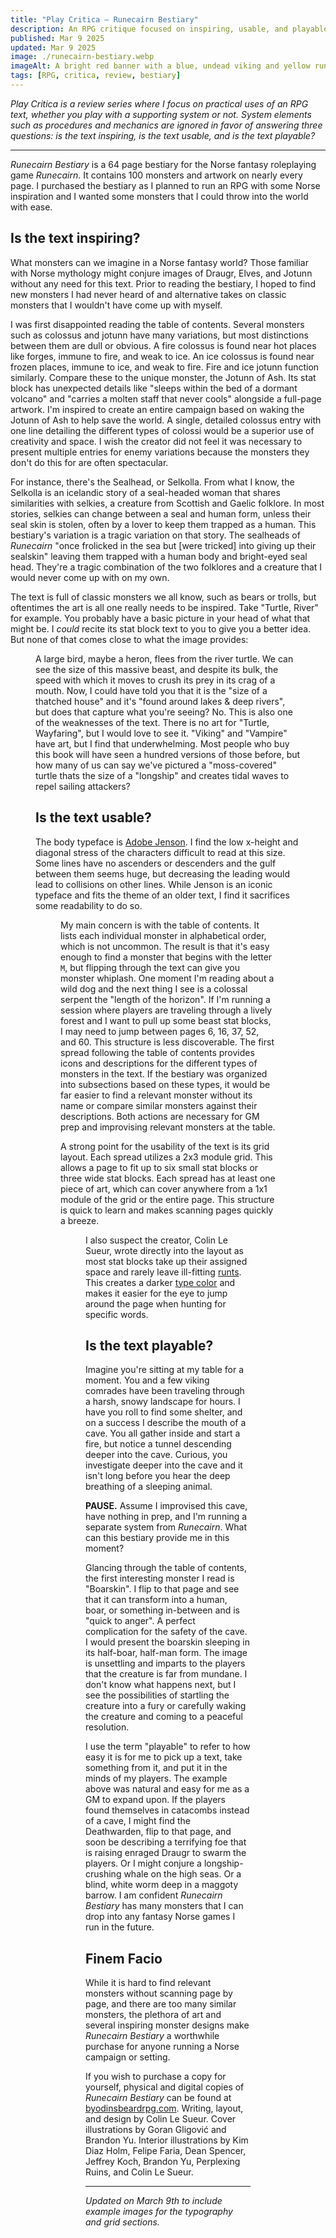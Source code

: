 ```yaml
---
title: "Play Critica — Runecairn Bestiary"
description: An RPG critique focused on inspiring, usable, and playable texts.
published: Mar 9 2025
updated: Mar 9 2025
image: ./runecairn-bestiary.webp
imageAlt: A bright red banner with a blue, undead viking and yellow runic text that says Runecairn Bestiary.
tags: [RPG, critica, review, bestiary]
---
```



_Play Critica is a review series where I focus on practical uses of an RPG text, whether you play with a supporting system or not. System elements such as procedures and mechanics are ignored in favor of answering three questions: is the text inspiring, is the text usable, and is the text playable?_

---

_Runecairn Bestiary_ is a 64 page bestiary for the Norse fantasy roleplaying game _Runecairn_. It contains 100 monsters and artwork on nearly every page. I purchased the bestiary as I planned to run an RPG with some Norse inspiration and I wanted some monsters that I could throw into the world with ease.

## Is the text inspiring?

What monsters can we imagine in a Norse fantasy world? Those familiar with Norse mythology might conjure images of Draugr, Elves, and Jotunn without any need for this text. Prior to reading the bestiary, I hoped to find new monsters I had never heard of and alternative takes on classic monsters that I wouldn't have come up with myself.

I was first disappointed reading the table of contents. Several monsters such as colossus and jotunn have many variations, but most distinctions between them are dull or obvious. A fire colossus is found near hot places like forges, immune to fire, and weak to ice. An ice colossus is found near frozen places, immune to ice, and weak to fire. Fire and ice jotunn function similarly. Compare these to the unique monster, the Jotunn of Ash. Its stat block has unexpected details like "sleeps within the bed of a dormant volcano" and "carries a molten staff that never cools" alongside a full-page artwork. I'm inspired to create an entire campaign based on waking the Jotunn of Ash to help save the world. A single, detailed colossus entry with one line detailing the different types of colossi would be a superior use of creativity and space. I wish the creator did not feel it was necessary to present multiple entries for enemy variations because the monsters they don't do this for are often spectacular.

For instance, there's the Sealhead, or Selkolla. From what I know, the Selkolla is an icelandic story of a seal-headed woman that shares similarities with selkies, a creature from Scottish and Gaelic folklore. In most stories, selkies can change between a seal and human form, unless their seal skin is stolen, often by a lover to keep them trapped as a human. This bestiary's variation is a tragic variation on that story. The sealheads of _Runecairn_ "once frolicked in the sea but [were tricked] into giving up their sealskin" leaving them trapped with a human body and bright-eyed seal head. They're a tragic combination of the two folklores and a creature that I would never come up with on my own.

The text is full of classic monsters we all know, such as bears or trolls, but oftentimes the art is all one really needs to be inspired. Take "Turtle, River" for example. You probably have a basic picture in your head of what that might be. I _could_ recite its stat block text to you to give you a better idea. But none of that comes close to what the image provides:

<Figure src={turtle}
        alt="Art of a massive river turtle leaping out of the water and snapping at a heron flying away." />

A large bird, maybe a heron, flees from the river turtle. We can see the size of this massive beast, and despite its bulk, the speed with which it moves to crush its prey in its crag of a mouth. Now, I could have told you that it is the "size of a thatched house" and it's "found around lakes & deep rivers", but does that capture what you're seeing? No. This is also one of the weaknesses of the text. There is no art for "Turtle, Wayfaring", but I would love to see it. "Viking" and "Vampire" have art, but I find that underwhelming. Most people who buy this book will have seen a hundred versions of those before, but how many of us can say we've pictured a "moss-covered" turtle thats the size of a "longship" and creates tidal waves to repel sailing attackers?

## Is the text usable?

The body typeface is [Adobe Jenson](https://en.wikipedia.org/wiki/Adobe_Jenson). I find the low x-height and diagonal stress of the characters difficult to read at this size. Some lines have no ascenders or descenders and the gulf between them seems huge, but decreasing the leading would lead to collisions on other lines. While Jenson is an iconic typeface and fits the theme of an older text, I find it sacrifices some readability to do so.

<Figure src={exampleLeading}
        alt="Two lines of text from the bestiary that show a very small gap between the 'g' of the first line and the 'd' of the second line along with a large space between a 'u' and 'e'."
        caption="Descenders like 'y' and 'g' are almost touching ascenders 'l' and 'd', but the huge space between common letters like 'u' and 'e' increase the difficulty of jumping between lines on bulleted lists." />

My main concern is with the table of contents. It lists each individual monster in alphabetical order, which is not uncommon. The result is that it's easy enough to find a monster that begins with the letter `M`, but flipping through the text can give you monster whiplash. One moment I'm reading about a wild dog and the next thing I see is a colossal serpent the "length of the horizon". If I'm running a session where players are traveling through a lively forest and I want to pull up some beast stat blocks, I may need to jump between pages 6, 16, 37, 52, and 60. This structure is less discoverable. The first spread following the table of contents provides icons and descriptions for the different types of monsters in the text. If the bestiary was organized into subsections based on these types, it would be far easier to find a relevant monster without its name or compare similar monsters against their descriptions. Both actions are necessary for GM prep and improvising relevant monsters at the table.

A strong point for the usability of the text is its grid layout. Each spread utilizes a 2x3 module grid. This allows a page to fit up to six small stat blocks or three wide stat blocks. Each spread has at least one piece of art, which can cover anywhere from a 1x1 module of the grid or the entire page. This structure is quick to learn and makes scanning pages quickly a breeze.

<Figure src={exampleGrid}
        alt="A blurred and fuzzy spread from the bestiary that hides text and highlights the underlying grid."
        caption="Despite the blur and noise effect on the spread, you can clearly see the underlying grid and know where monster sections begin and end." />

I also suspect the creator, Colin Le Sueur, wrote directly into the layout as most stat blocks take up their assigned space and rarely leave ill-fitting [runts](https://en.wikipedia.org/wiki/Widows_and_orphans). This creates a darker [type color](https://en.wikipedia.org/wiki/Type_color) and makes it easier for the eye to jump around the page when hunting for specific words.

## Is the text playable?

Imagine you're sitting at my table for a moment. You and a few viking comrades have been traveling through a harsh, snowy landscape for hours. I have you roll to find some shelter, and on a success I describe the mouth of a cave. You all gather inside and start a fire, but notice a tunnel descending deeper into the cave. Curious, you investigate deeper into the cave and it isn't long before you hear the deep breathing of a sleeping animal.

**PAUSE.** Assume I improvised this cave, have nothing in prep, and I'm running a separate system from _Runecairn_. What can this bestiary provide me in this moment?

Glancing through the table of contents, the first interesting monster I read is "Boarskin". I flip to that page and see that it can transform into a human, boar, or something in-between and is "quick to anger". A perfect complication for the safety of the cave. I would present the boarskin sleeping in its half-boar, half-man form. The image is unsettling and imparts to the players that the creature is far from mundane. I don't know what happens next, but I see the possibilities of startling the creature into a fury or carefully waking the creature and coming to a peaceful resolution.

I use the term "playable" to refer to how easy it is for me to pick up a text, take something from it, and put it in the minds of my players. The example above was natural and easy for me as a GM to expand upon. If the players found themselves in catacombs instead of a cave, I might find the Deathwarden, flip to that page, and soon be describing a terrifying foe that is raising enraged Draugr to swarm the players. Or I might conjure a longship-crushing whale on the high seas. Or a blind, white worm deep in a maggoty barrow. I am confident _Runecairn Bestiary_ has many monsters that I can drop into any fantasy Norse games I run in the future. 

## Finem Facio

While it is hard to find relevant monsters without scanning page by page, and there are too many similar monsters, the plethora of art and several inspiring monster designs make _Runecairn Bestiary_ a worthwhile purchase for anyone running a Norse campaign or setting.

If you wish to purchase a copy for yourself, physical and digital copies of _Runecairn Bestiary_ can be found at [byodinsbeardrpg.com](https://shop.byodinsbeardrpg.com/products/runecairn-bestiary). Writing, layout, and design by Colin Le Sueur. Cover illustrations by Goran Gligović and Brandon Yu. Interior illustrations by Kim Diaz Holm, Felipe Faria, Dean Spencer, Jeffrey Koch, Brandon Yu, Perplexing Ruins, and Colin Le Sueur.

---

_Updated on March 9th to include example images for the typography and grid sections._
